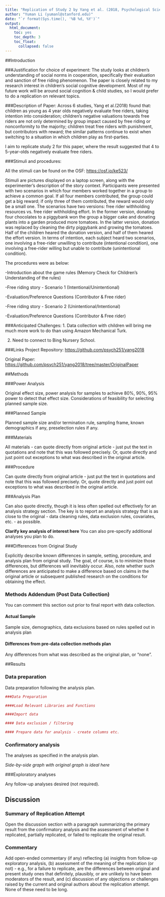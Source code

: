 ```yaml
---
title: "Replication of Study 2 by Yang et al. (2018, Psychological Science)"
author: "Yuman Li (yumanl@stanford.edu)"
date: "`r format(Sys.time(), '%B %d, %Y')`"
output:
  html_document:
    toc: yes
    toc_depth: 3
    toc_float:
      collapsed: false
---
```


<!-- Replication reports should all use this template to standardize reporting across projects.  These reports will be public supplementary materials that accompany the summary report(s) of the aggregate results. -->

##Introduction

###Justification for choice of experiment:
The study looks at children's understanding of social norms in cooperation, specifically their evaluation and sanction of free riding phenomenon. The paper is closely related to my research interest in children's social cognitive development. Most of my future work will be around social cognition & child studies, so I would prefer to do a replication on relevant topics.

###Description of Paper:
Across 6 studies, Yang et al.(2018) found that: children as young as 4 year olds negatively evaluate free riders, taking intention into consideration; children's negative valuations towards free riders are not only determined by group impact caused by free riding or nonconformity to the majority; children treat free riders with punishment, but contributors with reward; the similar patterns continue to exist when switching to a situation in which children play as first-parties.

I aim to replicate study 2 for this paper, where the result suggested that 4 to 5-year-olds negatively evaluate free riders. 

###Stimuli and procedures:

All the stimuli can be found on the OSF: [https://osf.io/ke523/](https://osf.io/ke523/)

Stimuli are pictures displayed on a laptop screen, along with the experimenter's description of the story context. Participants were presented with two scenarios in which four members worked together in a group to achieve a common goal. If all four members contributed, the group could get a big reward; if only three of them contributed, the reward would only be a small one. The scenarios have two versions: free rider withholding resources vs. free rider withholding effort. In the former version, donating four chocolates to a piggybank won the group a bigger cake and donating plants into a garden produced more tomatoes. In the latter version, donation was replaced by cleaning the dirty piggybank and growing the tomatoes. Half of the children heared the donation version, and half of them heared the effort version. In terms of intention, each subject heard two scenarios, one involving a free-rider unwilling to contribute (intentional condition), one involving a free-rider willing but unable to contribute (unintentional condition).

The procedures were as below:

-Introduction about the game rules (Memory Check for Children's Understanding of the rules)

-Free riding story - Scenario 1 (Intentional/Unintentional)

-Evaluation/Preference Questions  (Contributor & Free rider)

-Free riding story - Scenario 2 (Unintentional/Intentional)

-Evaluation/Preference Questions  (Contributor & Free rider)


###Anticipated Challenges:
1. Data collection with children will bring me much more work to do than using Amazon Mechanical Turk.

2. Need to connect to Bing Nursery School.

###Links
Project Repository:  [https://github.com/psych251/yang2018](https://github.com/psych251/yang2018)

Original Paper:  [https://github.com/psych251/yang2018/tree/master/OriginalPaper](https://github.com/psych251/yang2018/tree/master/OriginalPaper)


##Methods

###Power Analysis

Original effect size, power analysis for samples to achieve 80%, 90%, 95% power to detect that effect size.  Considerations of feasibility for selecting planned sample size.

###Planned Sample

Planned sample size and/or termination rule, sampling frame, known demographics if any, preselection rules if any.

###Materials

All materials - can quote directly from original article - just put the text in quotations and note that this was followed precisely.  Or, quote directly and just point out exceptions to what was described in the original article.

###Procedure	

Can quote directly from original article - just put the text in quotations and note that this was followed precisely.  Or, quote directly and just point out exceptions to what was described in the original article.


###Analysis Plan

Can also quote directly, though it is less often spelled out effectively for an analysis strategy section.  The key is to report an analysis strategy that is as close to the original - data cleaning rules, data exclusion rules, covariates, etc. - as possible.  

**Clarify key analysis of interest here**  You can also pre-specify additional analyses you plan to do.

###Differences from Original Study

Explicitly describe known differences in sample, setting, procedure, and analysis plan from original study.  The goal, of course, is to minimize those differences, but differences will inevitably occur.  Also, note whether such differences are anticipated to make a difference based on claims in the original article or subsequent published research on the conditions for obtaining the effect.

### Methods Addendum (Post Data Collection)

You can comment this section out prior to final report with data collection.

#### Actual Sample
  Sample size, demographics, data exclusions based on rules spelled out in analysis plan

#### Differences from pre-data collection methods plan
  Any differences from what was described as the original plan, or “none”.


##Results


### Data preparation

Data preparation following the analysis plan.
	
```r
###Data Preparation

####Load Relevant Libraries and Functions

####Import data

#### Data exclusion / filtering

#### Prepare data for analysis - create columns etc.
```

### Confirmatory analysis

The analyses as specified in the analysis plan.  

*Side-by-side graph with original graph is ideal here*

###Exploratory analyses

Any follow-up analyses desired (not required).  

## Discussion

### Summary of Replication Attempt

Open the discussion section with a paragraph summarizing the primary result from the confirmatory analysis and the assessment of whether it replicated, partially replicated, or failed to replicate the original result.  

### Commentary

Add open-ended commentary (if any) reflecting (a) insights from follow-up exploratory analysis, (b) assessment of the meaning of the replication (or not) - e.g., for a failure to replicate, are the differences between original and present study ones that definitely, plausibly, or are unlikely to have been moderators of the result, and (c) discussion of any objections or challenges raised by the current and original authors about the replication attempt.  None of these need to be long.
